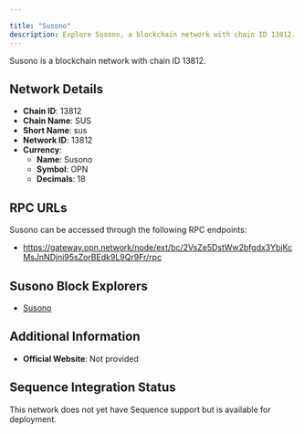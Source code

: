 ```yaml
---

title: "Susono"
description: Explore Susono, a blockchain network with chain ID 13812. Learn about its native currency, Susono, and how to interact with the network.
---
```




Susono is a blockchain network with chain ID 13812.

## Network Details

- **Chain ID**: 13812
- **Chain Name**: SUS
- **Short Name**: sus
- **Network ID**: 13812
- **Currency**: 
  - **Name**: Susono
  - **Symbol**: OPN
  - **Decimals**: 18

## RPC URLs

Susono can be accessed through the following RPC endpoints:

- https://gateway.opn.network/node/ext/bc/2VsZe5DstWw2bfgdx3YbjKcMsJnNDjni95sZorBEdk9L9Qr9Fr/rpc

## Susono Block Explorers

- [Susono](http://explorer.opn.network)

## Additional Information

- **Official Website**: Not provided

## Sequence Integration Status

This network does not yet have Sequence support but is available for deployment.
